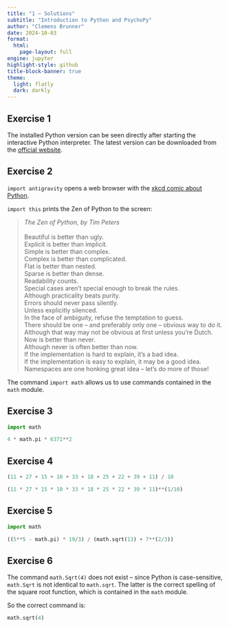 ```yaml
---
title: "1 – Solutions"
subtitle: "Introduction to Python and PsychoPy"
author: "Clemens Brunner"
date: 2024-10-03
format:
  html:
    page-layout: full
engine: jupyter
highlight-style: github
title-block-banner: true
theme:
  light: flatly
  dark: darkly
---
```


## Exercise 1

The installed Python version can be seen directly after starting the interactive Python interpreter. The latest version can be downloaded from the [official website](https://www.python.org/).


## Exercise 2

`import antigravity` opens a web browser with the [xkcd comic about Python](https://xkcd.com/353/).

`import this` prints the Zen of Python to the screen:

> | *The Zen of Python, by Tim Peters*
> |
> | Beautiful is better than ugly.
> | Explicit is better than implicit.
> | Simple is better than complex.
> | Complex is better than complicated.
> | Flat is better than nested.
> | Sparse is better than dense.
> | Readability counts.
> | Special cases aren't special enough to break the rules.
> | Although practicality beats purity.
> | Errors should never pass silently.
> | Unless explicitly silenced.
> | In the face of ambiguity, refuse the temptation to guess.
> | There should be one -- and preferably only one -- obvious way to do it.
> | Although that way may not be obvious at first unless you're Dutch.
> | Now is better than never.
> | Although never is often better than \textbf{right} now.
> | If the implementation is hard to explain, it's a bad idea.
> | If the implementation is easy to explain, it may be a good idea.
> | Namespaces are one honking great idea -- let's do more of those!

The command `import math` allows us to use commands contained in the `math` module.


## Exercise 3

```python
import math

4 * math.pi * 6371**2
```


## Exercise 4

```python
(11 + 27 + 15 + 10 + 33 + 18 + 25 + 22 + 39 + 11) / 10
```

```python
(11 * 27 * 15 * 10 * 33 * 18 * 25 * 22 * 39 * 11)**(1/10)
```


## Exercise 5

```python
import math

((5**5 - math.pi) * 19/3) / (math.sqrt(13) + 7**(2/3))
```


## Exercise 6

The command `math.Sqrt(4)` does not exist – since Python is case-sensitive, `math.Sqrt` is not identical to `math.sqrt`. The latter is the correct spelling of the square root function, which is contained in the `math` module.

So the correct command is:

```python
math.sqrt(4)
```
